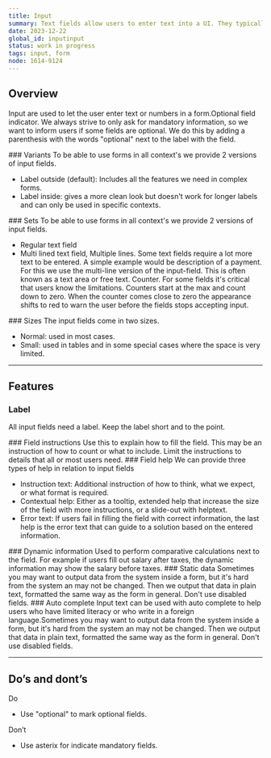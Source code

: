 ```yaml
---
title: Input
summary: Text fields allow users to enter text into a UI. They typically appear in forms and dialogs.
date: 2023-12-22
global_id: inputinput
status: work in progress
tags: input, form
node: 1614-9124
---
```


## Overview

Input are used to let the user enter text or numbers in a form.Optional field indicator. We always strive to only ask for mandatory information, so we want to inform users if some fields are optional. We do this by adding a parenthesis with the words "optional" next to the label with the field.

<Playground component="input" story-id="2" />

<Row>
<Col>
### Variants
To be able to use forms in all context's we provide 2 versions of input fields.
<ul>
<li>Label outside (default): Includes all the features we need in complex forms.</li>
<li>Label inside: gives a more clean look but doesn't work for longer labels and can only be used in specific contexts.</li>
</ul>
</Col>
<Col></Col>
</Row>

<Row>
<Col><FigmaSVG node="1654-1952" caption="Default, label outside."/></Col>
<Col><FigmaSVG node="1654-2159" caption="Option number 2 used only in  specific contexts."/></Col>
</Row>


<Row>
<Col>
### Sets
To be able to use forms in all context's we provide 2 versions of input fields.
<ul>
<li>Regular text field</li>
<li>Multi lined text field, Multiple lines. Some text fields require a lot more text to be entered. A simple example would be description of a payment. For this we use the multi-line version of the input-field. This is often known as a text area or free text. Counter. For some fields it's critical that users know the limitations. Counters start at the max and count down to zero. When the counter comes close to zero the appearance shifts to red to warn the user before the fields stops accepting input.</li>
</ul>
</Col>
<Col>
</Col>
</Row>

<Row>
<Col><FigmaSVG node="1655-2401" caption="Regular and search field."/></Col>
<Col><FigmaSVG node="1655-2708" caption="Free text field."/></Col>
</Row>


<Row>
<Col>
### Sizes
The input fields come in two sizes.
<ul>
<li>Normal: used in most cases.</li>
<li>Small: used in tables and in some special cases where the space is very limited.</li>
</ul>
</Col>
<Col><FigmaSVG node="1655-2834" caption="Normal and small"/></Col>
</Row>

<hr />

## Features

### Label
All input fields need a label. Keep the label short and to the point.

<Row>
<Col>
### Field instructions
Use this to explain how to fill the field. This may be an instruction of how to count or what to include. Limit the instructions to details that all or most users need.
</Col>
<Col><FigmaSVG node="1655-2868" caption="Field instruction visible."/></Col>
</Row>

<Row>
<Col>
### Field help
We can provide three types of help in relation to input fields
<ul>
<li>Instruction text: Additional instruction of how to think, what we expect, or what format is required.</li>
<li>Contextual help: Either as a tooltip, extended help that increase the size of the field with more instructions, or a slide-out with helptext.</li>
<li>Error text: If users fail in filling the field with correct information, the last help is the error text that can guide to a solution based on the entered information.</li>
</ul>
</Col>
<Col><FigmaSVG node="1655-2901" caption="Field instruction visible."/></Col>
</Row>

<Row>
<Col>
### Dynamic information
Used to perform comparative calculations next to the field. For example if users fill out salary after taxes, the dynamic information may show the salary before taxes.
</Col>
<Col><FigmaSVG node="1655-2834" caption="Example on dynamic information"/></Col>
</Row>

<Row>
<Col>
### Static data
Sometimes you may want to output data from the system inside a form, but it's hard from the system an may not be changed. Then we output that data in plain text, formatted the same way as the form in general. Don't use disabled fields.
</Col>
<Col><FigmaSVG node="1655-2834" caption="Example on static data"/></Col>
</Row>

<Row>
<Col>
### Auto complete
Input text can be used with auto complete to help users who have limited literacy or who write in a foreign language.Sometimes you may want to output data from the system inside a form, but it's hard from the system an may not be changed. Then we output that data in plain text, formatted the same way as the form in general. Don't use disabled fields.
</Col>
<Col><FigmaSVG node="1655-2834" caption="Example on autocomplete"/></Col>
</Row>

<hr />

## Do’s and dont’s

<Row>
<Col>
Do
<ul>
    <li>Use "optional" to mark optional fields.</li>
</ul>
</Col>
<Col>
Don’t
<ul>
    <li>Use asterix for indicate mandatory fields.</li>
</ul>
</Col>
</Row>

<Row>
    <Col>
        <Do>
            <FigmaSVG node="1655-2834" />
        </Do>
    </Col>
    <Col>
        <Dont>
            <FigmaSVG node="1655-2834" />
        </Dont>
    </Col>
</Row>

